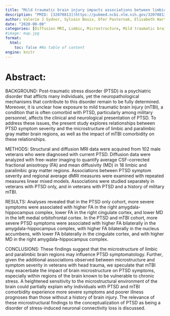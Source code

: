 ```yaml
---
title: "Mild traumatic brain injury impacts associations between limbic system microstructure and post-traumatic stress disorder symptomatology"
description: "PMID: [32070813](https://pubmed.ncbi.nlm.nih.gov/32070813/){target='_blank'}    DOI: [10.1016/j.nicl.2020.102190](https://doi.org/10.1016/j.nicl.2020.102190){target='_blank'}"
author: Valerie J Sydnor, Sylvain Bouix, Ofer Pasternak, Elisabeth Hartl, Laura Levin-Gleba, Benjamin Reid, Yorghos Tripodis, Jeffrey P Guenette, David Kaufmann, Nikos Makris, Catherine Fortier, David H Salat, Yogesh Rathi, William P Milberg, Regina E McGlinchey, Martha E Shenton, Inga K Koerte
date: "2020-00-00"
categories: [Diffusion MRI, Limbic, Microstructure, Mild traumatic brain injury, Post-traumatic stress disorder]
#image: map.jpg
format:
  html:
    toc: false #No table of content
engine: knitr
---
```


# Abstract:

BACKGROUND: Post-traumatic stress disorder (PTSD) is a psychiatric disorder that afflicts many individuals, yet the neuropathological mechanisms that contribute to this disorder remain to be fully determined. Moreover, it is unclear how exposure to mild traumatic brain injury (mTBI), a condition that is often comorbid with PTSD, particularly among military personnel, affects the clinical and neurological presentation of PTSD. To address these issues, the present study explores relationships between PTSD symptom severity and the microstructure of limbic and paralimbic gray matter brain regions, as well as the impact of mTBI comorbidity on these relationships.

METHODS: Structural and diffusion MRI data were acquired from 102 male veterans who were diagnosed with current PTSD. Diffusion data were analyzed with free-water imaging to quantify average CSF-corrected fractional anisotropy (FA) and mean diffusivity (MD) in 18 limbic and paralimbic gray matter regions. Associations between PTSD symptom severity and regional average dMRI measures were examined with repeated measures linear mixed models. Associations were studied separately in veterans with PTSD only, and in veterans with PTSD and a history of military mTBI.

RESULTS: Analyses revealed that in the PTSD only cohort, more severe symptoms were associated with higher FA in the right amygdala-hippocampus complex, lower FA in the right cingulate cortex, and lower MD in the left medial orbitofrontal cortex. In the PTSD and mTBI cohort, more severe PTSD symptoms were associated with higher FA bilaterally in the amygdala-hippocampus complex, with higher FA bilaterally in the nucleus accumbens, with lower FA bilaterally in the cingulate cortex, and with higher MD in the right amygdala-hippocampus complex.

CONCLUSIONS: These findings suggest that the microstructure of limbic and paralimbic brain regions may influence PTSD symptomatology. Further, given the additional associations observed between microstructure and symptom severity in veterans with head trauma, we speculate that mTBI may exacerbate the impact of brain microstructure on PTSD symptoms, especially within regions of the brain known to be vulnerable to chronic stress. A heightened sensitivity to the microstructural environment of the brain could partially explain why individuals with PTSD and mTBI comorbidity experience more severe symptoms and poorer illness prognoses than those without a history of brain injury. The relevance of these microstructural findings to the conceptualization of PTSD as being a disorder of stress-induced neuronal connectivity loss is discussed.
        